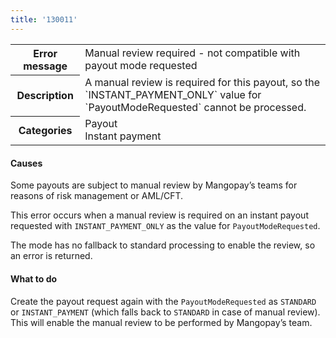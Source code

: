 ```yaml
---
title: '130011'  
---
```

  
<table>
    <tbody>
        <tr>
            <th class="header"><strong>Error message</strong></th>
            <td class="table-content">Manual review required - not compatible with payout mode requested</td>
        </tr>
        <tr>
            <th class="header"><strong>Description</strong></th>
            <td class="table-content">A manual review is required for this payout, so the `INSTANT_PAYMENT_ONLY` value for `PayoutModeRequested` cannot be processed.</td>
        </tr>
        <tr>
            <th class="header"><strong>Categories</strong></th>
            <td class="table-content">  
<div class="label">Payout</div>  
<div class="label">Instant payment</div>
</td>
        </tr>
    </tbody>
</table>  

#### Causes  

Some payouts are subject to manual review by Mangopay’s teams for reasons of risk management or AML/CFT.   

This error occurs when a manual review is required on an instant payout requested with `INSTANT_PAYMENT_ONLY` as the value for `PayoutModeRequested`.  

The mode has no fallback to standard processing to enable the review, so an error is returned.  

#### What to do  

Create the payout request again with the `PayoutModeRequested` as `STANDARD` or `INSTANT_PAYMENT` (which falls back to `STANDARD` in case of manual review). This will enable the manual review to be performed by Mangopay’s team. 